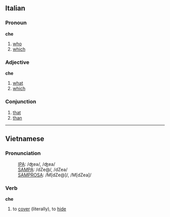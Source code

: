 ==Italian==
===Pronoun===
'''che'''

#[[who]]
#[[which]]

===Adjective===
'''che'''

#[[what]]
#[[which]]

===Conjunction===
#[[that]]
#[[than]]

----
==Vietnamese==
===Pronunciation===
:[[w:IPA|IPA]]: /ʤeə/, /ʤea/
:[[SAMPA]]: /dZe@/, /dZea/
:[[SAMPROSA]]: /M[dZe@]/, /M[dZea]/

===Verb===
'''che'''

#to [[cover]] (literally), to [[hide]]